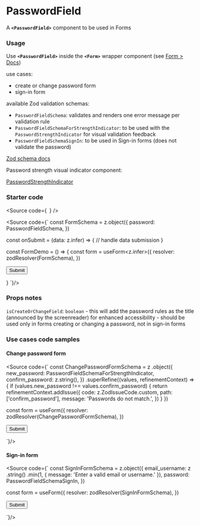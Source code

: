 
<Meta of={PasswordFieldStories} />

# PasswordField

A **`<PasswordField>`** component to be used in Forms

<Canvas of={PasswordFieldStories.Default} />

### Usage

Use **`<PasswordField>`** inside the **`<Form>`** wrapper component (see [Form > Docs](/docs/forms-fields-form--docs))

use cases:

- create or change password form
- sign-in form

available Zod validation schemas:

- `PasswordFieldSchema`: validates and renders one error message per validation rule
- `PasswordFieldSchemaForStrengthIndicator`: to be used with the `PasswordStrengthIndicator` for visual validation feedback
- `PasswordFieldSchemaSignIn`: to be used in Sign-in forms (does not validate the password)

[Zod schema docs](/docs/forms-zodschemas--docs#predefined-schemas)

Password strength visual indicator component:

[PasswordStrengthIndicator](/docs/forms-elements-passwordstrengthindicator--docs)

### Starter code

<Source
	code={`
`}
/>

<Source code={`
const FormSchema = z.object({
  password: PasswordFieldSchema,
})

const onSubmit = (data: z.infer<typeof FormSchema>) => {
// handle data submission
}

const FormDemo = () => {
const form = useForm<z.infer<typeof FormSchema>>({
resolver: zodResolver(FormSchema),
})

<Form formMethods={form} formName="password form" onSubmit={onSubmit}>
  <PasswordField
    control={form.control} {/* connect to form control */}
    id="password" {/* string */}
    name="password" {/* string */}
    label="password" {/* string */}
    {/* optional props */}
    autoComplete="current-password" {/* "current-password" | "new-password" | "off" */}
    placeholder="" {/* string */}
    description={description} {/* string */}
    srOnlyLabel={srOnlyLabel} {/* boolean */}
    srOnlyDescription={srOnlyDescription} {/* boolean */}
    disabled={disabled} {/* boolean */}
    required={required} {/* boolean, default true - "(optional)" shown on label if !required  */}
    showOptional={showOptional} {/* boolean */}
    isCreateOrChangeField={isCreateOrChangeField} {/* boolean - should be used only in forms creating or changing a password */}
  />

  <Button type="submit"> Submit </Button>
</Form>
}
`}/>

### Props notes

`isCreateOrChangeField`: `boolean` - this will add the password rules as the title (announced by the screenreader) for enhanced accessibility - should be used only in forms creating or changing a password, not in sign-in forms

### Use cases code samples

#### Change password form

<Source code={`
const ChangePasswordFormSchema = z
  .object({
    new_password: PasswordFieldSchemaForStrengthIndicator,
    confirm_password: z.string(),
  })
  .superRefine((values, refinementContext) => {
    if (values.new_password !== values.confirm_password) {
      return refinementContext.addIssue({
        code: z.ZodIssueCode.custom,
        path: ['confirm_password'],
        message: 'Passwords do not match.',
      })
    }
  })

const form = useForm({
resolver: zodResolver(ChangePasswordFormSchema),
})

<Form
  formMethods={form}
  formName="New password form"
  onSubmit={onSubmit}
>
  <PasswordField
    id="new_password"
    name="new_password"
    label="New password"
    control={form.control}
    autoComplete="off"
    isCreateOrChangeField
  />
  <PasswordStrengthIndicator password={form.watch('new_password')} />
  <PasswordField
    id="confirm_password"
    name="confirm_password"
    label="Confirm password"
    control={form.control}
    autoComplete="off"
  />

  <Button type="submit">Submit</Button>
</Form>`}/>

#### Sign-in form

<Source code={`
const SignInFormSchema = z.object({
  email_username: z
    .string()
    .min(1, { message: 'Enter a valid email or username.' }),
  password: PasswordFieldSchemaSignIn,
})

const form = useForm({
resolver: zodResolver(SignInFormSchema),
})

<Form
  formMethods={form}
  formName="Sign-in form"
  onSubmit={onSubmit}
>
  <TextInputField
    id="email-or-username"
    name="email_username"
    label="Email or username"
    control={form.control}
    autoComplete="email"
  />
  <PasswordField
    id="password"
    name="password"
    label="Password"
    control={form.control}
    autoComplete="off"
  />

  <Button type="submit">Submit</Button>
</Form>
`}/>
